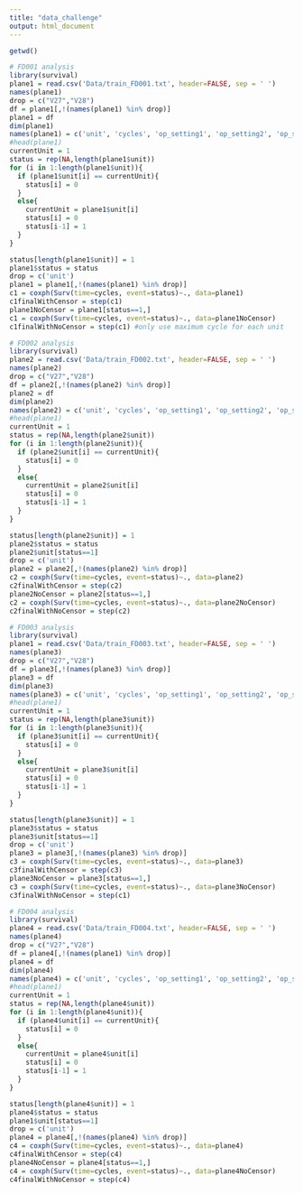 ```yaml
---
title: "data_challenge"
output: html_document
---
```


```r
getwd()
```

```r
# FD001 analysis 
library(survival)
plane1 = read.csv('Data/train_FD001.txt', header=FALSE, sep = ' ')
names(plane1)
drop = c("V27","V28")
df = plane1[,!(names(plane1) %in% drop)]
plane1 = df
dim(plane1)
names(plane1) = c('unit', 'cycles', 'op_setting1', 'op_setting2', 'op_setting3', 's1', 's2', 's3', 's4', 's5', 's6', 's7', 's8', 's9', 's10', 's11', 's12', 's13', 's14', 's15', 's16', 's17', 's18', 's19', 's20', 's21')
#head(plane1)
currentUnit = 1
status = rep(NA,length(plane1$unit))
for (i in 1:length(plane1$unit)){
  if (plane1$unit[i] == currentUnit){
    status[i] = 0
  }
  else{
    currentUnit = plane1$unit[i]
    status[i] = 0
    status[i-1] = 1
  } 
}

status[length(plane1$unit)] = 1
plane1$status = status
drop = c('unit')
plane1 = plane1[,!(names(plane1) %in% drop)]
c1 = coxph(Surv(time=cycles, event=status)~., data=plane1)
c1finalWithCensor = step(c1)
plane1NoCensor = plane1[status==1,]
c1 = coxph(Surv(time=cycles, event=status)~., data=plane1NoCensor)
c1finalWithNoCensor = step(c1) #only use maximum cycle for each unit
```



```r
# FD002 analysis 
library(survival)
plane2 = read.csv('Data/train_FD002.txt', header=FALSE, sep = ' ')
names(plane2)
drop = c("V27","V28")
df = plane2[,!(names(plane2) %in% drop)]
plane2 = df
dim(plane2)
names(plane2) = c('unit', 'cycles', 'op_setting1', 'op_setting2', 'op_setting3', 's1', 's2', 's3', 's4', 's5', 's6', 's7', 's8', 's9', 's10', 's11', 's12', 's13', 's14', 's15', 's16', 's17', 's18', 's19', 's20', 's21')
#head(plane1)
currentUnit = 1
status = rep(NA,length(plane2$unit))
for (i in 1:length(plane2$unit)){
  if (plane2$unit[i] == currentUnit){
    status[i] = 0
  }
  else{
    currentUnit = plane2$unit[i]
    status[i] = 0
    status[i-1] = 1
  } 
}

status[length(plane2$unit)] = 1
plane2$status = status
plane2$unit[status==1]
drop = c('unit')
plane2 = plane2[,!(names(plane2) %in% drop)]
c2 = coxph(Surv(time=cycles, event=status)~., data=plane2)
c2finalWithCensor = step(c2)
plane2NoCensor = plane2[status==1,]
c2 = coxph(Surv(time=cycles, event=status)~., data=plane2NoCensor)
c2finalWithNoCensor = step(c2)
```



```r
# FD003 analysis 
library(survival)
plane1 = read.csv('Data/train_FD003.txt', header=FALSE, sep = ' ')
names(plane3)
drop = c("V27","V28")
df = plane3[,!(names(plane3) %in% drop)]
plane3 = df
dim(plane3)
names(plane3) = c('unit', 'cycles', 'op_setting1', 'op_setting2', 'op_setting3', 's1', 's2', 's3', 's4', 's5', 's6', 's7', 's8', 's9', 's10', 's11', 's12', 's13', 's14', 's15', 's16', 's17', 's18', 's19', 's20', 's21')
#head(plane1)
currentUnit = 1
status = rep(NA,length(plane3$unit))
for (i in 1:length(plane3$unit)){
  if (plane3$unit[i] == currentUnit){
    status[i] = 0
  }
  else{
    currentUnit = plane3$unit[i]
    status[i] = 0
    status[i-1] = 1
  } 
}

status[length(plane3$unit)] = 1
plane3$status = status
plane3$unit[status==1]
drop = c('unit')
plane3 = plane3[,!(names(plane3) %in% drop)]
c3 = coxph(Surv(time=cycles, event=status)~., data=plane3)
c3finalWithCensor = step(c3)
plane3NoCensor = plane3[status==1,]
c3 = coxph(Surv(time=cycles, event=status)~., data=plane3NoCensor)
c3finalWithNoCensor = step(c1)
```



```r
# FD004 analysis 
library(survival)
plane4 = read.csv('Data/train_FD004.txt', header=FALSE, sep = ' ')
names(plane4)
drop = c("V27","V28")
df = plane4[,!(names(plane1) %in% drop)]
plane4 = df
dim(plane4)
names(plane4) = c('unit', 'cycles', 'op_setting1', 'op_setting2', 'op_setting3', 's1', 's2', 's3', 's4', 's5', 's6', 's7', 's8', 's9', 's10', 's11', 's12', 's13', 's14', 's15', 's16', 's17', 's18', 's19', 's20', 's21')
#head(plane1)
currentUnit = 1
status = rep(NA,length(plane4$unit))
for (i in 1:length(plane4$unit)){
  if (plane4$unit[i] == currentUnit){
    status[i] = 0
  }
  else{
    currentUnit = plane4$unit[i]
    status[i] = 0
    status[i-1] = 1
  } 
}

status[length(plane4$unit)] = 1
plane4$status = status
plane1$unit[status==1]
drop = c('unit')
plane4 = plane4[,!(names(plane4) %in% drop)]
c4 = coxph(Surv(time=cycles, event=status)~., data=plane4)
c4finalWithCensor = step(c4)
plane4NoCensor = plane4[status==1,]
c4 = coxph(Surv(time=cycles, event=status)~., data=plane4NoCensor)
c4finalWithNoCensor = step(c4)
```

